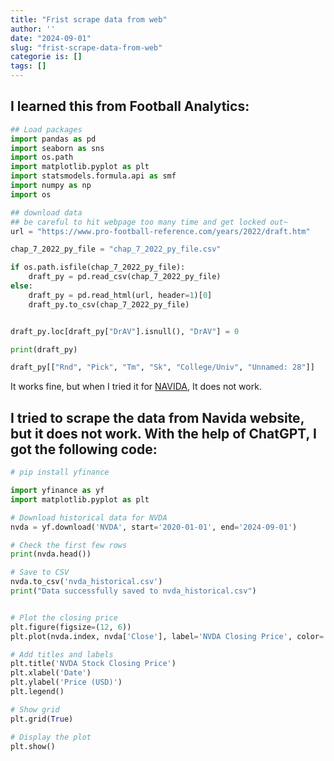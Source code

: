 ```yaml
---
title: "Frist scrape data from web"
author: ''
date: "2024-09-01"
slug: "frist-scrape-data-from-web"
categorie is: []
tags: []
---
```


## I learned this from Football Analytics:

```python
## Load packages
import pandas as pd
import seaborn as sns
import os.path
import matplotlib.pyplot as plt
import statsmodels.formula.api as smf
import numpy as np
import os

## download data
## be careful to hit webpage too many time and get locked out~
url = "https://www.pro-football-reference.com/years/2022/draft.htm"

chap_7_2022_py_file = "chap_7_2022_py_file.csv"

if os.path.isfile(chap_7_2022_py_file):
    draft_py = pd.read_csv(chap_7_2022_py_file)
else:
    draft_py = pd.read_html(url, header=1)[0]
    draft_py.to_csv(chap_7_2022_py_file)


draft_py.loc[draft_py["DrAV"].isnull(), "DrAV"] = 0

print(draft_py)

draft_py[["Rnd", "Pick", "Tm", "Sk", "College/Univ", "Unnamed: 28"]]

```

It works fine, but when I tried it for [NAVIDA](https://www.nasdaq.com/market-activity/stocks/nvda/historical), It does not work.

## I tried to scrape the data from Navida website, but it does not work. With the help of ChatGPT, I got the following code:

```python
# pip install yfinance

import yfinance as yf
import matplotlib.pyplot as plt

# Download historical data for NVDA
nvda = yf.download('NVDA', start='2020-01-01', end='2024-09-01')

# Check the first few rows
print(nvda.head())

# Save to CSV
nvda.to_csv('nvda_historical.csv')
print("Data successfully saved to nvda_historical.csv")


# Plot the closing price
plt.figure(figsize=(12, 6))
plt.plot(nvda.index, nvda['Close'], label='NVDA Closing Price', color='blue')

# Add titles and labels
plt.title('NVDA Stock Closing Price')
plt.xlabel('Date')
plt.ylabel('Price (USD)')
plt.legend()

# Show grid
plt.grid(True)

# Display the plot
plt.show()

```


